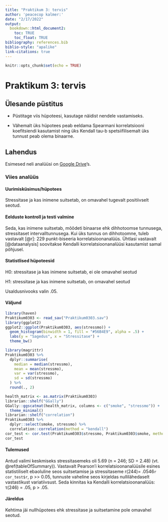```yaml
---
title: "Praktikum 3: tervis"
author: 'peacecop kalmer:'
date: "2/17/2022"
output:
  bookdown::html_document2:
    toc: TRUE
    toc_float: TRUE
bibliography: references.bib
biblio-style: "apalike"
link-citations: true
---
```


```r
knitr::opts_chunk$set(echo = TRUE)
```

# Praktikum 3: tervis

## Ülesande püstitus

- Püstitage viis hüpoteesi, kasutage näidist nendele vastamiseks.

- Vähemalt üks hüpotees peab eeldama Spearmani korrelatsiooni koefitsiendi kasutamist ning üks Kendall tau-b spetsiifilisemalt üks tunnust peab olema binaarne.

## Lahendus

Esimesed neli analüüsi on [Google Drive](https://docs.google.com/document/d/1JXn383QON3U-SgOlPRmfzGDVM8b5irYLT0fq0p_JWxY/edit?usp=sharing)'s.

### Viies analüüs

#### Uurimisküsimus/hüpotees

Stressitase ja kas inimene suitsetab, on omavahel tugevalt positiivselt seotud.

#### Eelduste kontroll ja testi valmine

Seda, kas inimene suitsetab, mõõdeti binaarse ehk dihhotoomse tunnusega, stressitaset intervalltunnusega. Kui üks tunnus on dihhotoomne, tuleb vastavalt [@r]: 229 punkt-biseeria korrelatsioonanalüüs. Ühtlasi vastavalt [@dataanalysis] soovitakse Kendalli korrelatsioonanalüüsi kasutamist samal põhjusel.

#### Statistlised hüpoteesid

H0: stressitase ja kas inimene suitsetab, ei ole omavahel seotud

H1: stressitase ja kas inimene suitsetab, on omavahel seotud

Usaldusnivooks valin .05.

#### Väljund

```r
library(haven)
Praktikum0303 <- read_sav("Praktikum0303.sav")
library(ggplot2)
ggplot2::ggplot(Praktikum0303, aes(stressmo)) +
  geom_histogram(binwidth = 1, fill = "#56B4E9", alpha = .5) +
  labs(y = "Sagedus", x = "Stressitase") +
  theme_bw()
```

```r
library(magrittr)
Praktikum0303 %>%
  dplyr::summarise(
    median = median(stressmo),
    mean = mean(stressmo),
    var = var(stressmo),
    sd = sd(stressmo)
  ) %>%
  round(., 2)
```

```r
health_matrix <- as.matrix(Praktikum0303)
librarian::shelf("GGally")
GGally::ggscatmat(health_matrix, columns <- c("smoke", "stressmo")) +
  theme_minimal()
librarian::shelf("correlation")
Praktikum0303 %>%
  dplyr::select(smoke, stressmo) %>%
  correlation::correlation(method = "kendall")
cor_test <- cor.test(Praktikum0303$stressmo, Praktikum0303$smoke, method = "pearson")
cor_test
```

#### Tulemused

Antud valimi  keskmiseks stressitasemeks oli 5.69 (n = 246; SD = 2.48) (vt. \@ref(tableOfSummary)). Vastavalt Pearson’i korrelatsioonanalüüsile esines statistiliselt ebaoluline seos suitsetamise ja stressitaseme r(244)= .0546`r cor_test$r`, p >> 0.05, tunnuste vaheline seos kirjeldas nullilähedaselt vastastikust variatiivsust. Seda kinnitas ka Kendalli korrelatsioonanalüüs: τ(246) = .05, p > .05.

#### Järeldus

Kehtima jäi nullhüpotees ehk stressitase ja suitsetamine pole omavahel seotud.

